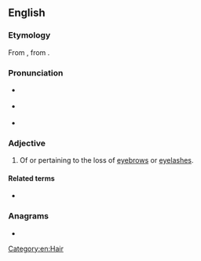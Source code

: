 ==English==
{{was wotd|2008|December|22}}

===Etymology===
From {{m|en|madarosis}}, from {{etyl|grc|en}} {{m|grc|μαδάρωσις||baldness, especially of the eyelids}}.

===Pronunciation===
* {{a|UK}} {{IPA|/ˌmæd.əˈɹɒt.ɪk/|lang=en}}
* {{a|US}} {{IPA|/ˌmæd.əˈɹɑt.ɪk/|lang=en}}
* {{audio|en-us-madarotic.ogg|Audio (US)|lang=en}}

===Adjective===
{{en-adj|-}}

# {{lb|en|medicine|rare}} Of or pertaining to the loss of [[eyebrow]]s or [[eyelash]]es.

====Related terms====
* {{l|en|madarosis}}

===Anagrams===
* {{l|en|microdata}}

[[Category:en:Hair]]